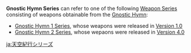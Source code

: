 {{Disambiguation}}
'''Gnostic Hymn Series''' can refer to one of the following [[Weapon Series]] consisting of weapons obtainable from the [[Gnostic Hymn]]:
* [[Gnostic Hymn 1 Series]], whose weapons were released in [[Version 1.0]]
* [[Gnostic Hymn 2 Series]], whose wepaons were released in [[Version 4.0]]

[[ja:天空紀行シリーズ]]